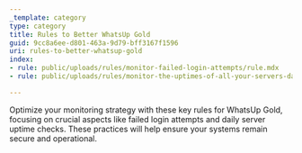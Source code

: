 ```yaml
---
_template: category
type: category
title: Rules to Better WhatsUp Gold
guid: 9cc8a6ee-d801-463a-9d79-bff3167f1596
uri: rules-to-better-whatsup-gold
index:
- rule: public/uploads/rules/monitor-failed-login-attempts/rule.mdx
- rule: public/uploads/rules/monitor-the-uptimes-of-all-your-servers-daily/rule.mdx

---
```


Optimize your monitoring strategy with these key rules for WhatsUp Gold, focusing on crucial aspects like failed login attempts and daily server uptime checks. These practices will help ensure your systems remain secure and operational.
